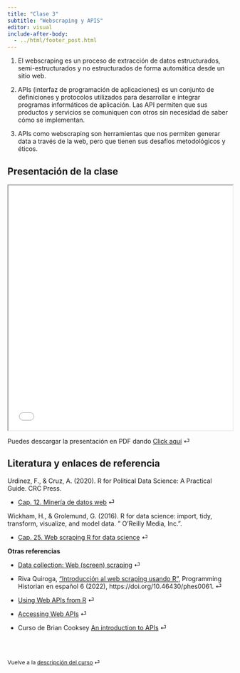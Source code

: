 ```yaml
---
title: "Clase 3"
subtitle: "Webscraping y APIS"
editor: visual
include-after-body: 
  - ../html/footer_post.html
---
```


::: {.callout-note title="Ideas más importantes"}
1.  El webscraping es un proceso de extracción de datos estructurados, semi-estructurados y no estructurados de forma automática desde un sitio web.

2.  APIs (interfaz de programación de aplicaciones) es un conjunto de definiciones y protocolos utilizados para desarrollar e integrar programas informáticos de aplicación. Las API permiten que sus productos y servicios se comuniquen con otros sin necesidad de saber cómo se implementan.

3.  APIs como webscraping son herramientas que nos permiten generar data a través de la web, pero que tienen sus desafíos metodológicos y éticos.
:::

## Presentación de la clase

<iframe src="/slides/APPDD_clase3.html" height="550" width="100%" allowfullscreen="true">

</iframe>

Puedes descargar la presentación en PDF dando [Click aquí](/slides/APPDD_clase3.pdf "Clase 3 pdf") ⏎

## Literatura y enlaces de referencia

Urdinez, F., & Cruz, A. (2020). R for Political Data Science: A Practical Guide. CRC Press.

-   [Cap. 12. Minería de datos web](https://arcruz0.github.io/libroadp/web-mining.html) ⏎

Wickham, H., & Grolemund, G. (2016). R for data science: import, tidy, transform, visualize, and model data. " O'Reilly Media, Inc.".

-   [Cap. 25. Web scraping R for data science](https://r4ds.hadley.nz/webscraping.html) ⏎

**Otras referencias**

-   [Data collection: Web (screen) scraping](https://bookdown.org/paul/2021_computational_social_science/data-collection-web-screen-scraping.html) ⏎

-   Riva Quiroga, ["Introducción al web scraping usando R"](https://programminghistorian.org/es/lecciones/introduccion-al-web-scraping-usando-r), Programming Historian en español 6 (2022), https://doi.org/10.46430/phes0061. ⏎

-   [Using Web APIs from R](https://posit.co/resources/videos/using-web-apis-from-r/) ⏎

-   [Accessing Web APIs](https://info201.github.io/apis.html) ⏎

-   Curso de Brian Cooksey [An introduction to APIs](https://zapier.com/resources/guides/apis) ⏎

<br><br>

::: {style="font-size: 0.875em;"}
Vuelve a la [descripción del curso](/ "Descripción del curso") ⏎
:::
